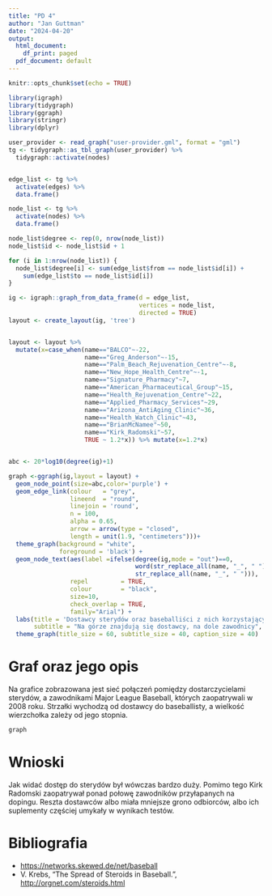 ---
title: "PD 4"
author: "Jan Guttman"
date: "2024-04-20"
output:
  html_document:
    df_print: paged
  pdf_document: default
---

```{r setup, include=FALSE, message=FALSE}
knitr::opts_chunk$set(echo = TRUE)

library(igraph)
library(tidygraph)
library(ggraph)
library(stringr)
library(dplyr)

```

<!-- Tworzenie grafu -->

```{r, warning=FALSE, echo=FALSE}

user_provider <- read_graph("user-provider.gml", format = "gml")
tg <- tidygraph::as_tbl_graph(user_provider) %>% 
  tidygraph::activate(nodes)


edge_list <- tg %>%
  activate(edges) %>%
  data.frame()

node_list <- tg %>%
  activate(nodes) %>%
  data.frame()

node_list$degree <- rep(0, nrow(node_list))
node_list$id <- node_list$id + 1

for (i in 1:nrow(node_list)) {
  node_list$degree[i] <- sum(edge_list$from == node_list$id[i]) + 
    sum(edge_list$to == node_list$id[i])
}

ig <- igraph::graph_from_data_frame(d = edge_list, 
                                    vertices = node_list, 
                                    directed = TRUE)
layout <- create_layout(ig, 'tree')


layout <- layout %>% 
  mutate(x=case_when(name=="BALCO"~-22, 
                     name=="Greg_Anderson"~-15, 
                     name=="Palm_Beach_Rejuvenation_Centre"~-8, 
                     name=="New_Hope_Health_Centre"~-1, 
                     name=="Signature_Pharmacy"~7, 
                     name=="American_Pharmaceutical_Group"~15, 
                     name=="Health_Rejuvenation_Centre"~22, 
                     name=="Applied_Pharmacy_Services"~29, 
                     name=="Arizona_AntiAging_Clinic"~36, 
                     name=="Health_Watch_Clinic"~43, 
                     name=="BrianMcNamee"~50,
                     name=="Kirk_Radomski"~57,
                     TRUE ~ 1.2*x)) %>% mutate(x=1.2*x)


abc <- 20*log10(degree(ig)+1)

graph <-ggraph(ig,layout = layout) +
  geom_node_point(size=abc,color='purple') +
  geom_edge_link(colour   = "grey",
                 lineend  = "round",
                 linejoin = 'round',
                 n = 100,
                 alpha = 0.65,
                 arrow = arrow(type = "closed", 
                 length = unit(1.9, "centimeters")))+
  theme_graph(background = "white",
              foreground = 'black') +
  geom_node_text(aes(label =ifelse(degree(ig,mode = "out")==0, 
                                   word(str_replace_all(name, "_", " "),-1),
                                   str_replace_all(name, "_", " "))),
                 repel         = TRUE, 
                 colour        = "black",
                 size=10,
                 check_overlap = TRUE,
                 family="Arial") +
  labs(title = 'Dostawcy sterydów oraz baseballiści z nich korzystający w 2008 roku',
       subtitle = "Na górze znajdują się dostawcy, na dole zawodnicy", caption="Wielkość wierzchołka zależy od ilości połączeń")+
  theme_graph(title_size = 60, subtitle_size = 40, caption_size = 40)


```

# Graf oraz jego opis

Na grafice zobrazowana jest sieć połączeń pomiędzy dostarczycielami sterydów, a zawodnikami Major League Baseball, których zaopatrywali w 2008 roku. Strzałki wychodzą od dostawcy do baseballisty, a wielkość wierzchołka zależy od jego stopnia.

```{r, echo=FALSE, warning=FALSE, fig.height=20, fig.width=40}
graph
```

# Wnioski

Jak widać dostęp do sterydów był wówczas bardzo duży. Pomimo tego Kirk Radomski zaopatrywał ponad połowę zawodników przyłapanych na dopingu. Reszta dostawców albo miała mniejsze grono odbiorców, albo ich suplementy częściej umykały w wynikach testów.

# Bibliografia

-   <https://networks.skewed.de/net/baseball>
-   V. Krebs, "The Spread of Steroids in Baseball.", <http://orgnet.com/steroids.html>
